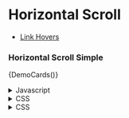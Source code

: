 
# Horizontal Scroll

- [Link Hovers](https://css-tricks.com/having-fun-with-link-hover-effects/)

### Horizontal Scroll Simple

<HorizontalScrollSimple>{DemoCards()}</HorizontalScrollSimple>

<details>
<summary>Javascript</summary>

```js
import React from "react";
import styles from "./HorizontalScrollSimple.module.css";

const HorizontalScrollSimple = ({ children }) => {
  return <div className={`${styles.horizontalScrollWrapper} `}>{children}</div>;
};

export default HorizontalScrollSimple;
```

</details>

<details>
<summary>CSS</summary>
```css

.horizontalScrollWrapper {
overflow-y: scroll;
display: flex;
flex-direction: row;
height: 150px;
}

.horizontalScrollWrapper::-webkit-scrollbar {
display: none;
}

````
</details>


### Horizontal Scroll Fancy

<HorizontalScrollFancy>{DemoCards()}</HorizontalScrollFancy>

<details>
<summary>Javascript</summary>

```js

import styles from "./HorizontalScrollFancy.module.css";

import React, {
  ReactNode,
  useCallback,
  useEffect,
  useRef,
  useState,
} from "react";

import { RightArrow } from "../Icons/RightArrow";

interface HorizontalScrollProps {
children: ReactNode;
blueFade?: boolean;
}

const HorizontalScrollFancy: React.FC<HorizontalScrollProps> = ({
children,
blueFade = false,
}) => {
const [isScrolled, setIsScrolled] = useState(false);
const [canScrollLeft, setCanScrollLeft] = useState(false);
const [canScrollRight, setCanScrollRight] = useState(false);
const scrollContainerRef = useRef<HTMLDivElement>(null);

const checkForScrollPosition = useCallback(() => {
const el = scrollContainerRef.current;
if (el) {
const maxScrollLeft = el.scrollWidth - el.clientWidth;
setCanScrollLeft(el.scrollLeft > 0);
setCanScrollRight(el.scrollLeft < maxScrollLeft);
setIsScrolled(el.scrollLeft > 0);
}
}, []);

const handleScroll = useCallback(
(event: React.UIEvent<HTMLDivElement>) => {
checkForScrollPosition();
},
[checkForScrollPosition]
);

useEffect(() => {
checkForScrollPosition();
}, [checkForScrollPosition]);

const scroll = (direction: "left" | "right") => {
if (scrollContainerRef.current) {
const scrollAmount = 100;
scrollContainerRef.current.scrollBy({
left: direction === "left" ? -scrollAmount : scrollAmount,
behavior: "smooth",
});
}
};

return (

<div className={styles.horizontalScrollWrapper}>
  {canScrollLeft && (
    <button
      className={`${styles.scrollArrow} ${styles.left}`}
      onClick={() => scroll("left")}
    >
      <RightArrow theme="currentColor" />
    </button>
  )}
  <div
    className={`${styles.horizontalScrollFades}  ${styles.left}  ${
      isScrolled ? styles.visible : styles.invisible
    }`}
  ></div>
  <div
    className={styles.horizontalScroll}
    onScroll={handleScroll}
    ref={scrollContainerRef}
  >
    {children}
  </div>
  <div
    className={`${styles.horizontalScrollFades} ${styles.right}  ${
      canScrollRight ? styles.visible : styles.invisible
    }`}
  ></div>
  {canScrollRight && (
    <button
      className={`${styles.scrollArrow} ${styles.right}`}
      onClick={() => scroll("right")}
    >
      <RightArrow theme="currentColor" />
    </button>
  )}
</div>
); };

export default HorizontalScrollFancy;

````

</details>

<details>
<summary>CSS</summary>
```css

.horizontalScrollWrapper {
position: relative;
width: 100%;

height: 150px;
margin-bottom: 20px;
}

.scrollArrow {
position: absolute;
cursor: pointer;
z-index: 5;
width: 30px;
display: flex;
align-items: center;
background-color: aliceblue;
}

.scrollArrow.left {
left: 1rem;
transform: scale(130%) rotate(180deg);
}

.scrollArrow.right {
right: 1rem;
transform: scale(130%);
top: 0;
z-index: 10;
}

.horizontalScroll {
overflow-x: auto;
overflow-y: hidden;
flex: row;
display: flex;
flex-direction: row;
height: 150px;
position: relative;
-ms-overflow-style: none; /_ Internet Explorer 10+ _/
scrollbar-width: none; /_ Firefox _/
}

.horizontalScroll::-webkit-scrollbar {
display: none; /_ Safari and Chrome _/
}

.horizontalScrollFades {
position: absolute;
top: 0;
height: 100%;
width: 136px;
pointer-events: none;
z-index: 6;
background: linear-gradient(
to right,
rgba(255, 255, 255, 1) 30%,
rgba(255, 255, 255, 0) 100%
);
}

.horizontalScrollFades.left {
left: 0;
z-index: 2;
transition: opacity 0.3s ease-in-out;
opacity: 0;
}

.horizontalScrollFades.left.visible {
opacity: 1;
}

.horizontalScrollFades.right {
right: 0;
transition: opacity 0.3s ease-in-out;
opacity: 0;
transform: rotate(180deg);
}

.horizontalScrollFades.right.visible {
opacity: 1;
}

```
</details>
```
